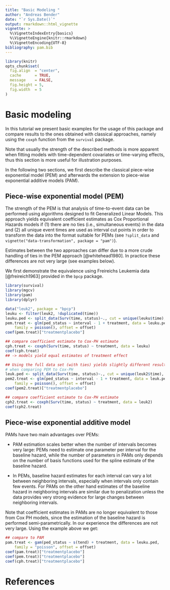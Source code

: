 ```yaml
---
title: "Basic Modeling "
author: "Andreas Bender"
date: "`r Sys.Date()`"
output: rmarkdown::html_vignette
vignette: >
  %\VignetteIndexEntry{basics}
  %\VignetteEngine{knitr::rmarkdown}
  %\VignetteEncoding{UTF-8}
bibliography: pam.bib
---
```


```r
library(knitr)
opts_chunk$set(
  fig.align  = "center",
  cache      = TRUE,
  message    = FALSE,
  fig.height = 5,
  fig.width  = 5
)
```

# Basic modeling 

In this tutorial we present basic examples for the usage of this package and 
compare results to the ones obtained with classical approaches, namely using 
the `coxph` function from the `survival` package. 

Note that usually the strength of the described methods is more apparent when 
fitting models with time-dependent covariates or time-varying effects, thus 
this section is more useful for illustration purposes. 

In the following two sections, we first describe the classical piece-wise 
exponential model (PEM) and afterwards the extension to piece-wise exponential 
additive models (PAM). 

## Piece-wise exponential model (PEM)
The strength of the PEM is that analysis of time-to-event data can be performed 
using algorithms designed to fit Generalized Linear Models. This approach yields equivalent coefficient estimates as Cox Proportional Hazards models if (1) there are no ties (i.e., simultaneous events) in the data
and (2) all unique event times are used as interval cut points in order to transform the data into 
the format suitable for PEMs (see `?split_data` and `vignette("data-transformation", package = "pam")`).

Estimates between the two approaches can differ due to a more crude 
handling of ties in the PEM approach [@whitehead1980]. 
In practice these differences are not very large (see examples below).

We first demonstrate the equivalence using Freireichs Leukemia data [@freireich1963] 
provided in the `bpcp` package.

```r
library(survival)
library(mgcv)
library(pam)
library(dplyr)

data("leuk2", package = "bpcp")
leuku <- filter(leuk2, !duplicated(time))
leuku.ped <- split_data(Surv(time, status)~., cut = unique(leuku$time), data = leuku, id = "id")
pem.treat <- glm(ped_status ~ interval - 1 + treatment, data = leuku.ped, 
	family = poisson(), offset = offset)
coef(pem.treat)["treatmentplacebo"]

## compare coefficient estimate to Cox-PH estimate 
cph.treat <- coxph(Surv(time, status) ~ treatment, data = leuku)
coef(cph.treat)
## -> models yield equal estimates of treatment effect

## Using the full data set (with ties) yields slightly different results 
# when comparing PEM to Cox-PH
leuk.ped <- split_data(Surv(time, status)~., cut = unique(leuk2$time), data = leuk2, id = "id")
pem2.treat <- glm(ped_status ~ interval - 1 + treatment, data = leuk.ped, 
	family = poisson(), offset = offset)
coef(pem2.treat)["treatmentplacebo"]

## compare coefficient estimate to Cox-PH estimate 
cph2.treat <- coxph(Surv(time, status) ~ treatment, data = leuk2)
coef(cph2.treat)
```

## Piece-wise exponential additive model 
PAMs have two main advantages over PEMs: 

- PAM estimation scales better when the number of intervals becomes very large: 
	PEMs need to estimate one parameter per interval for the baseline hazard, while the number 
	of parameters in PAMs only depends on the number of basis functions used for the spline estimate of 
	the baseline hazard.

- In PEMs, baseline hazard estimates for each interval can vary a lot between neighboring 
	intervals, especially when intervals only contain few events. For 
	PAMs on the other hand estimates of the baseline hazard in neighboring 
	intervals are similar due to penalization unless the data provides very strong evidence for 
	large changes between neighboring intervals. 

Note that coefficient estimates in PAMs are no longer equivalent to those from Cox PH models, since 
the estimation of the baseline hazard is performed semi-parametrically. In our 
experience the differences are not very large. Using the example above we get:

```r
## compare to PAM 
pam.treat <- gam(ped_status ~ s(tend) + treatment, data = leuku.ped, 
	family = "poisson", offset = offset)
coef(pam.treat)["treatmentplacebo"]
coef(pem.treat)["treatmentplacebo"]
coef(cph.treat)["treatmentplacebo"]
```

# References
